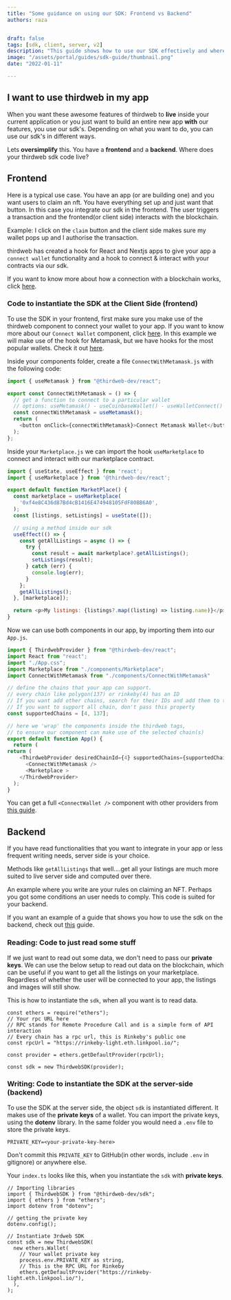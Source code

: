 ```yaml
---
title: "Some guidance on using our SDK: Frontend vs Backend"
authors: raza


draft: false
tags: [sdk, client, server, v2]
description: "This guide shows how to use our SDK effectively and where your code should live - Front End vs Back End"
image: "/assets/portal/guides/sdk-guide/thumbnail.png"
date: "2022-01-11"

---
```


## I want to use thirdweb in my app

When you want these awesome features of thirdweb to **live** inside your current application or you just want to build an entire new app **with** our features, you use our sdk's. Depending on what you want to do, you can use our sdk's in different ways.

Lets **oversimplify** this. You have a **frontend** and a **backend**. Where does your thirdweb sdk code live?

## Frontend

Here is a typical use case. You have an app (or are building one) and you want users to claim an nft. You have everything set up and just want that button. In this case you integrate our sdk in the frontend. The user triggers a transaction and the frontend(or client side) interacts with the blockchain.

Example: I click on the `claim` button and the client side makes sure my wallet pops up and I authorise the transaction.

thirdweb has created a hook for React and Nextjs apps to give your app a `connect wallet` functionality and a hook to connect & interact with your contracts via our sdk.

If you want to know more about how a connection with a blockchain works, click [here](/learn-thirdweb/connect-to-blockchain).

### Code to instantiate the SDK at the Client Side (frontend)

To use the SDK in your frontend, first make sure you make use of the thirdweb component to connect your wallet to your app. If you want to know more about our `Connect Wallet` component, click [here](/guides/add-connectwallet-to-your-website).
In this example we will make use of the hook for Metamask, but we have hooks for the most popular wallets. Check it out [here](https://docs.thirdweb.com/react).

Inside your components folder, create a file `ConnectWithMetamask.js` with the following code:

```jsx:ConnectWithMetamask.js
import { useMetamask } from "@thirdweb-dev/react";

export const ConnectWithMetamask = () => {
  // get a function to connect to a particular wallet
  // options: useMetamask() - useCoinbaseWallet() - useWalletConnect()
  const connectWithMetamask = useMetamask();
  return (
    <button onClick={connectWithMetamask}>Connect Metamask Wallet</button>
  );
};
```
Inside your `Marketplace.js` we can import the hook `useMarketplace` to connect and interact with our marketplace contract.

```js:Marketplace.js
import { useState, useEffect } from 'react';
import { useMarketplace } from '@thirdweb-dev/react';

export default function MarketPlace() {
  const marketplace = useMarketplace(
    '0xf4e8C436d87Bd4cB1416E474948105FdF80BB6A0',
  );
  const [listings, setListings] = useState([]);

  // using a method inside our sdk
  useEffect(() => {
    const getAllListings = async () => {
      try {
        const result = await marketplace?.getAllListings();
        setListings(result);
      } catch (err) {
        console.log(err);
      }
    };
    getAllListings();
  }, [marketplace]);

  return <p>My listings: {listings?.map((listing) => listing.name)}</p>;
}
```

Now we can use both components in our app, by importing them into our `App.js`.

```js:App.js
import { ThirdwebProvider } from "@thirdweb-dev/react";
import React from "react";
import "./App.css";
import Marketplace from "./components/Marketplace";
import ConnectWithMetamask from "./components/ConnectWithMetamask"

// define the chains that your app can support.
// every chain like polygon(137) or rinkeby(4) has an ID
// If you want add other chains, search for their IDs and add them to the array below
// If you want to support all chain, don't pass this property
const supportedChains = [4, 137];

// here we 'wrap' the components inside the thirdweb tags,
// to ensure our component can make use of the selected chain(s)
export default function App() {
  return (
return (
    <ThirdwebProvider desiredChainId={4} supportedChains={supportedChains}>
      <ConnectWithMetamask />
      <Marketplace >
    </ThirdwebProvider>
  );
}
```

You can get a full `<ConnectWallet />` component with other providers from [this guide](/guides/add-connectwallet-to-your-website).

## Backend

If you have read functionalities that you want to integrate in your app or less frequent writing needs, server side is your choice.

Methods like `getAllListings` that well....get all your listings are much more suited to live server side and computed over there.

An example where you write are your rules on claiming an NFT. Perhaps you got some conditions an user needs to comply. This code is suited for your backend.

If you want an example of a guide that shows you how to use the sdk on the backend, check out [this](/guides/create-a-drop-with-typescript-sdk) guide.

### Reading: Code to just read some stuff

If we just want to read out some data, we don't need to pass our **private keys**. We can use the below setup to read out data on the blockchain, which can be useful if you want to get all the listings on your marketplace. Regardless of whether the user will be connected to your app, the listings and images will still show.

This is how to instantiate the `sdk`, when all you want is to read data.

```tsx
const ethers = require("ethers");
// Your rpc URL here
// RPC stands for Remote Procedure Call and is a simple form of API interaction
// Every chain has a rpc url, this is Rinkeby's public one
const rpcUrl = "https://rinkeby-light.eth.linkpool.io/";

const provider = ethers.getDefaultProvider(rpcUrl);

const sdk = new ThirdwebSDK(provider);
```

### Writing: Code to instantiate the SDK at the server-side (backend)

To use the SDK at the server side, the object `sdk` is instantiated different. It makes use of the **private keys** of a wallet. You can import the private keys, using the **dotenv** library. In the same folder you would need a `.env` file to store the private keys.

```bash:.env
PRIVATE_KEY=<your-private-key-here>
```

Don't commit this `PRIVATE_KEY` to GitHub(in other words, include `.env` in gitignore) or anywhere else.

Your `index.ts` looks like this, when you instantiate the `sdk` with **private keys**.

```tsx
// Importing libraries
import { ThirdwebSDK } from "@thirdweb-dev/sdk";
import { ethers } from "ethers";
import dotenv from "dotenv";

// getting the private key
dotenv.config();

// Instantiate 3rdweb SDK
const sdk = new ThirdwebSDK(
  new ethers.Wallet(
    // Your wallet private key
    process.env.PRIVATE_KEY as string,
    // This is the RPC URL for Rinkeby
    ethers.getDefaultProvider("https://rinkeby-light.eth.linkpool.io/"),
  ),
);
```
